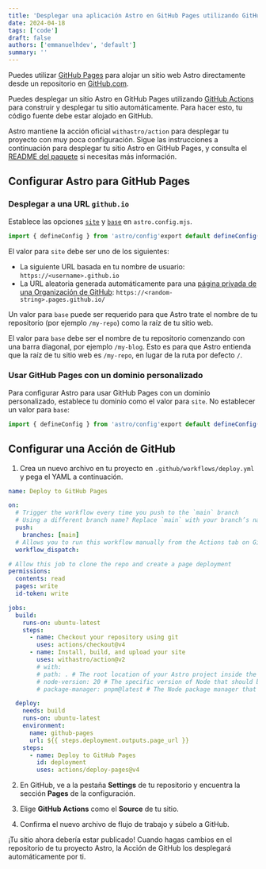 ```yaml
---
title: 'Desplegar una aplicación Astro en GitHub Pages utilizando GitHub Actions'
date: 2024-04-18
tags: ['code']
draft: false
authors: ['emmanuelhdev', 'default']
summary: ''
---
```


Puedes utilizar [GitHub Pages](https://pages.github.com/) para alojar un sitio web Astro directamente desde un repositorio en [GitHub.com](https://github.com/).

Puedes desplegar un sitio Astro en GitHub Pages utilizando [GitHub Actions](https://github.com/features/actions) para construir y desplegar tu sitio automáticamente. Para hacer esto, tu código fuente debe estar alojado en GitHub.

Astro mantiene la acción oficial `withastro/action` para desplegar tu proyecto con muy poca configuración. Sigue las instrucciones a continuación para desplegar tu sitio Astro en GitHub Pages, y consulta el [README del paquete](https://github.com/withastro/action) si necesitas más información.

## Configurar Astro para GitHub Pages

### Desplegar a una URL `github.io`

Establece las opciones [`site`](https://docs.astro.build/en/reference/configuration-reference/#site) y [`base`](https://docs.astro.build/en/reference/configuration-reference/#base) en `astro.config.mjs`.

```js
import { defineConfig } from 'astro/config'export default defineConfig({  site: 'https://astronaut.github.io',  base: 'my-repo',})

```

El valor para `site` debe ser uno de los siguientes:

- La siguiente URL basada en tu nombre de usuario: `https://<username>.github.io`
- La URL aleatoria generada automáticamente para una [página privada de una Organización de GitHub](https://docs.github.com/en/enterprise-cloud@latest/pages/getting-started-with-github-pages/changing-the-visibility-of-your-github-pages-site): `https://<random-string>.pages.github.io/`

Un valor para `base` puede ser requerido para que Astro trate el nombre de tu repositorio (por ejemplo `/my-repo`) como la raíz de tu sitio web.

El valor para `base` debe ser el nombre de tu repositorio comenzando con una barra diagonal, por ejemplo `/my-blog`. Esto es para que Astro entienda que la raíz de tu sitio web es `/my-repo`, en lugar de la ruta por defecto `/`.

### Usar GitHub Pages con un dominio personalizado

Para configurar Astro para usar GitHub Pages con un dominio personalizado, establece tu dominio como el valor para `site`. No establecer un valor para `base`:

```js
import { defineConfig } from 'astro/config'export default defineConfig({  site: 'https://example.com',})

```

## Configurar una Acción de GitHub

1. Crea un nuevo archivo en tu proyecto en `.github/workflows/deploy.yml` y pega el YAML a continuación.

```yml
name: Deploy to GitHub Pages

on:
  # Trigger the workflow every time you push to the `main` branch
  # Using a different branch name? Replace `main` with your branch’s name
  push:
    branches: [main]
  # Allows you to run this workflow manually from the Actions tab on GitHub.
  workflow_dispatch:

# Allow this job to clone the repo and create a page deployment
permissions:
  contents: read
  pages: write
  id-token: write

jobs:
  build:
    runs-on: ubuntu-latest
    steps:
      - name: Checkout your repository using git
        uses: actions/checkout@v4
      - name: Install, build, and upload your site
        uses: withastro/action@v2
        # with:
        # path: . # The root location of your Astro project inside the repository. (optional)
        # node-version: 20 # The specific version of Node that should be used to build your site. Defaults to 20. (optional)
        # package-manager: pnpm@latest # The Node package manager that should be used to install dependencies and build your site. Automatically detected based on your lockfile. (optional)

  deploy:
    needs: build
    runs-on: ubuntu-latest
    environment:
      name: github-pages
      url: ${{ steps.deployment.outputs.page_url }}
    steps:
      - name: Deploy to GitHub Pages
        id: deployment
        uses: actions/deploy-pages@v4
```

2. En GitHub, ve a la pestaña **Settings** de tu repositorio y encuentra la sección **Pages** de la configuración.

3. Elige **GitHub Actions** como el **Source** de tu sitio.

4. Confirma el nuevo archivo de flujo de trabajo y súbelo a GitHub.

¡Tu sitio ahora debería estar publicado! Cuando hagas cambios en el repositorio de tu proyecto Astro, la Acción de GitHub los desplegará automáticamente por ti.
